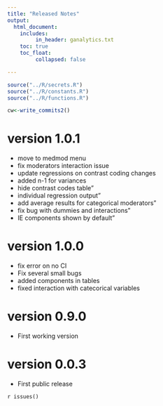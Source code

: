 ```yaml
---
title: "Released Notes"
output: 
  html_document:
    includes:
         in_header: ganalytics.txt
    toc: true
    toc_float:
         collapsed: false

---
```



```r
source("../R/secrets.R")
source("../R/constants.R")
source("../R/functions.R")

```

```r

cw<-write_commits2()

```




#  version 1.0.1 

* move to medmod menu                           
* fix moderators interaction issue          
* update regressions on contrast coding changes
* added n-1 for variances     
* hide contrast codes table"                     
* individual regression output"                  
* add average results for categorical moderators"
* fix bug with dummies and interactions"         
* IE components shown by default"                


#  version 1.0.0 

* fix error on no CI
* Fix several small bugs
* added components in tables
* fixed interaction with catecorical variables

#  version 0.9.0 

*  First working version

#  version 0.0.3 

* First public release 


`r issues()`
